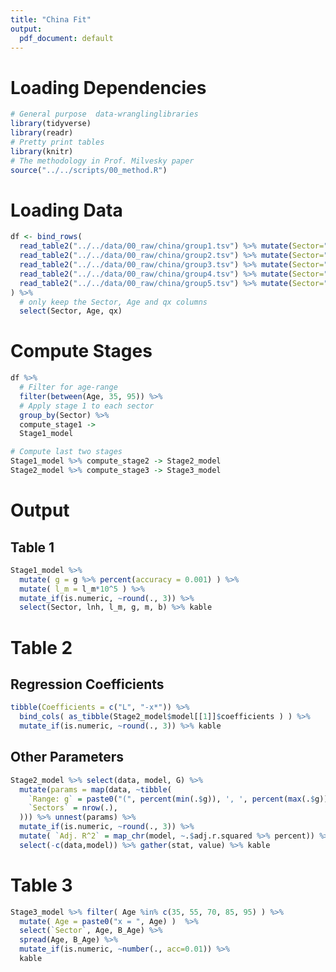 ```yaml
---
title: "China Fit"
output:
  pdf_document: default
---
```



# Loading Dependencies

```r
# General purpose  data-wranglinglibraries
library(tidyverse)
library(readr)
# Pretty print tables
library(knitr)
# The methodology in Prof. Milvesky paper
source("../../scripts/00_method.R")
```

# Loading Data

```r
df <- bind_rows(
  read_table2("../../data/00_raw/china/group1.tsv") %>% mutate(Sector="1"),
  read_table2("../../data/00_raw/china/group2.tsv") %>% mutate(Sector="2"),
  read_table2("../../data/00_raw/china/group3.tsv") %>% mutate(Sector="3"),
  read_table2("../../data/00_raw/china/group4.tsv") %>% mutate(Sector="4"),
  read_table2("../../data/00_raw/china/group5.tsv") %>% mutate(Sector="5")
) %>% 
  # only keep the Sector, Age and qx columns
  select(Sector, Age, qx)
```

# Compute Stages

```r
df %>% 
  # Filter for age-range
  filter(between(Age, 35, 95)) %>%
  # Apply stage 1 to each sector
  group_by(Sector) %>%
  compute_stage1 ->
  Stage1_model

# Compute last two stages
Stage1_model %>% compute_stage2 -> Stage2_model
Stage2_model %>% compute_stage3 -> Stage3_model
```

\newpage

# Output

## Table 1

```r
Stage1_model %>% 
  mutate( g = g %>% percent(accuracy = 0.001) ) %>% 
  mutate( l_m = l_m*10^5 ) %>%
  mutate_if(is.numeric, ~round(., 3)) %>% 
  select(Sector, lnh, l_m, g, m, b) %>% kable
```


# Table 2 

## Regression Coefficients

```r
tibble(Coefficients = c("L", "-x*")) %>% 
  bind_cols( as_tibble(Stage2_model$model[[1]]$coefficients ) ) %>%
  mutate_if(is.numeric, ~round(., 3)) %>% kable
```

## Other Parameters

```r
Stage2_model %>% select(data, model, G) %>%
  mutate(params = map(data, ~tibble(
    `Range: g` = paste0("(", percent(min(.$g)), ', ', percent(max(.$g)), ')' ),
    `Sectors` = nrow(.),
  ))) %>% unnest(params) %>% 
  mutate_if(is.numeric, ~round(., 3)) %>% 
  mutate( `Adj. R^2` = map_chr(model, ~.$adj.r.squared %>% percent)) %>%
  select(-c(data,model)) %>% gather(stat, value) %>% kable
```

# Table 3

```r
Stage3_model %>% filter( Age %in% c(35, 55, 70, 85, 95) ) %>% 
  mutate( Age = paste0("x = ", Age) )  %>% 
  select(`Sector`, Age, B_Age) %>% 
  spread(Age, B_Age) %>% 
  mutate_if(is.numeric, ~number(., acc=0.01)) %>%
  kable
```